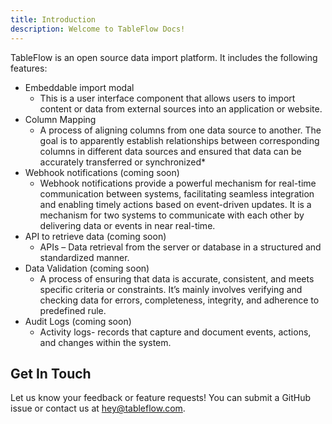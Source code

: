 ```yaml
---
title: Introduction
description: Welcome to TableFlow Docs!
---
```


TableFlow is an open source data import platform. It includes the following features:

* Embeddable import modal
  * This is a user interface component that allows users to import content or data from external sources into an application or website. 
* Column Mapping
  * A process of aligning columns from one data source to another. The goal is to apparently establish relationships between corresponding columns in different data sources and ensured that data can be accurately transferred or synchronized*
* Webhook notifications (coming soon)
  * Webhook notifications provide a powerful mechanism for real-time communication between systems, facilitating seamless integration and enabling timely actions based on event-driven updates. It is a mechanism for two systems to communicate with each other by delivering data or events in near real-time.
* API to retrieve data (coming soon)
  * APIs – Data retrieval from the server or database in a structured and standardized manner.
* Data Validation (coming soon)
  * A process of ensuring that data is accurate, consistent, and meets specific criteria or constraints. It’s mainly involves verifying and checking data for errors, completeness, integrity, and adherence to predefined rule. 
* Audit Logs (coming soon)
  * Activity logs- records that capture and document events, actions, and changes within the system.


## Get In Touch
Let us know your feedback or feature requests! You can submit a GitHub issue or contact us at [hey@tableflow.com](mailto:hey@tableflow.com).

